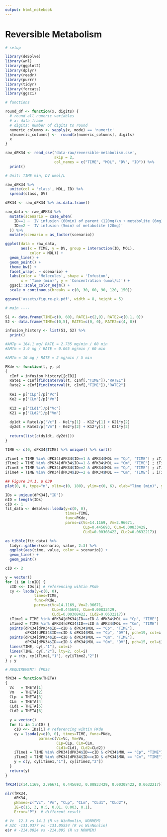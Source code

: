 ```yaml
---
output: html_notebook
---
```


# Reversible Metabolism


```r
# setup

library(deSolve)
library(wnl)
library(ggplot2)
library(dplyr)
library(readr)
library(purrr)
library(tidyr)
library(forcats)
library(ggsci)

# functions

round_df <- function(x, digits) {
  # round all numeric variables
  # x: data frame 
  # digits: number of digits to round
  numeric_columns <- sapply(x, mode) == 'numeric'
  x[numeric_columns] <-  round(x[numeric_columns], digits)
  x
}
```

```r
raw_dPK34 <- read_csv('data-raw/reversible-metabolism.csv', 
                      skip = 2,
                      col_names = c("TIME", "MOL", "DV", "ID")) %>% 
  print()

# Unit: TIME min, DV umol/L
```
```r
raw_dPK34 %>% 
  unite(col = 'class', MOL, ID) %>% 
  spread(class, DV)
```

```r
dPK34 <- raw_dPK34 %>% as.data.frame()

raw_data <- raw_dPK34 %>% 
  mutate(scenario = case_when(
    ID==1 ~ 'IV infusion (60min) of parent (120mg)\n + metabolite (6mg)',
    ID==2 ~ 'IV infusion (5min) of metabolite (20mg)'
  )) %>% 
  mutate(scenario = as_factor(scenario))

ggplot(data = raw_data, 
       aes(x = TIME, y = DV, group = interaction(ID, MOL), 
           color = MOL)) +
  geom_line() +
  geom_point() + 
  theme_bw() +
  facet_wrap(. ~ scenario) +
  labs(color = 'Molecules', shape = 'Infusion', 
       x = 'Time (min)', y = 'Concentration (umol/L)') +
  ggsci::scale_color_nejm() +
  scale_x_continuous(breaks = c(0, 30, 60, 90, 120, 150))

ggsave('assets/figure-pk.pdf', width = 8, height = 5)

```


```r
# main ----

S1 <- data.frame(TIME=c(0, 60), RATE1=c(2,0), RATE2=c(0.1, 0))
S2 <- data.frame(TIME=c(0,5), RATE1=c(0, 0), RATE2=c(4, 0))

infusion_history <- list(S1, S2) %>% 
  print()

#AMTp = 164.1 mg/ RATE = 2.735 mg/min / 60 min
#AMTm = 3.9 mg / RATE = 0.065 mg/min / 60 min

#AMTm = 10 mg / RATE = 2 mg/min / 5 min
```

```r

PKde <- function(t, y, p)
{
  cInf = infusion_history[[cID]]
  Rate1 = cInf[findInterval(t, cInf[,"TIME"]),"RATE1"]
  Rate2 = cInf[findInterval(t, cInf[,"TIME"]),"RATE2"]
  
  Ke1 = p["CLp"]/p["Vc"]
  Ke2 = p["CLm"]/p["Vm"]
  
  K12 = p["CLd1"]/p["Vc"]
  K21 = p["CLd2"]/p["Vm"]
  
  dy1dt = Rate1/p["Vc"] - Ke1*y[1] - K12*y[1] + K21*y[2]
  dy2dt = Rate2/p["Vm"] - Ke2*y[2] + K12*y[1] - K21*y[2]
  
  return(list(c(dy1dt, dy2dt)))  
}

TIME <- c(0, dPK34$TIME) %>% unique() %>% sort()

iTime1 = TIME %in% dPK34[dPK34$ID==1 & dPK34$MOL == "Cp", "TIME"] ; iTime1 ; TIME[iTime1]
iTime2 = TIME %in% dPK34[dPK34$ID==1 & dPK34$MOL == "Cm", "TIME"] ; iTime2 ; TIME[iTime2]
iTime3 = TIME %in% dPK34[dPK34$ID==2 & dPK34$MOL == "Cp", "TIME"] ; iTime3 ; TIME[iTime3]
iTime4 = TIME %in% dPK34[dPK34$ID==2 & dPK34$MOL == "Cm", "TIME"] ; iTime4 ; TIME[iTime4]

## Figure 34.1, p 639
plot(0, 0, type="n", xlim=c(0, 180), ylim=c(0, 6), xlab="Time (min)", ylab="Concentration (uM)")

IDs = unique(dPK34[,"ID"])
nID = length(IDs)
cID <- 1
fit_data <- deSolve::lsoda(y=c(0, 0), 
                           times=TIME, 
                           func=PKde, 
                           parms=c(Vc=14.1169, Vm=2.96671, 
                                   CLp=0.445693, CLm=0.00833429, 
                                   CLd1=0.00308422, CLd2=0.0632217))

as_tibble(fit_data) %>% 
  tidyr::gather(scenario, value, 2:3) %>% 
  ggplot(aes(time, value, color = scenario)) +
  geom_line() +
  geom_point()

cID <- 2

y = vector()
for (i in 1:nID) {
  cID <<- IDs[i] # referencing wihtin PKde
  cy <- lsoda(y=c(0, 0), 
             times=TIME, 
             func=PKde, 
             parms=c(Vc=14.1169, Vm=2.96671, 
                     CLp=0.445693, CLm=0.00833429, 
                     CLd1=0.00308422, CLd2=0.0632217))
  iTime1 = TIME %in% dPK34[dPK34$ID==cID & dPK34$MOL == "Cp", "TIME"]
  iTime2 = TIME %in% dPK34[dPK34$ID==cID & dPK34$MOL == "Cm", "TIME"]
  points(dPK34[dPK34$ID==cID & dPK34$MOL == "Cp", "TIME"], 
         dPK34[dPK34$ID==cID & dPK34$MOL == "Cp", "DV"], pch=19, col=i)
  points(dPK34[dPK34$ID==cID & dPK34$MOL == "Cm", "TIME"], 
         dPK34[dPK34$ID==cID & dPK34$MOL == "Cm", "DV"], pch=15, col=i)
  lines(TIME, cy[,"1"], col=i)
  lines(TIME, cy[,"2"], lty=2, col=i)
  y = c(y, cy[iTime1,"1"], cy[iTime2,"2"])
} ; y

# REQUIREMENT: fPK34

fPK34 = function(THETA)
{
  Vc   = THETA[1]
  Vm   = THETA[2]
  CLp  = THETA[3]
  CLm  = THETA[4]
  CLd1 = THETA[5]
  CLd2 = THETA[6]
  
  y = vector()
  for (i in 1:nID) {
    cID <<- IDs[i] # referencing wihtin PKde
    cy = lsoda(y=c(0, 0), times=TIME, func=PKde, 
               parms=c(Vc=Vc, Vm=Vm, 
                       CLp=CLp, CLm=CLm, 
                       CLd1=CLd1, CLd2=CLd2))
    iTime1 = TIME %in% dPK34[dPK34$ID==cID & dPK34$MOL == "Cp", "TIME"]
    iTime2 = TIME %in% dPK34[dPK34$ID==cID & dPK34$MOL == "Cm", "TIME"]
    y = c(y, cy[iTime1,"1"], cy[iTime2,"2"])
  }
  return(y)
}

fPK34(c(14.1169, 2.96671, 0.445693, 0.00833429, 0.00308422, 0.0632217))

nlr(fPK34, 
    dPK34, 
    pNames=c("Vc", "Vm", "CLp", "CLm", "CLd1", "CLd2"), 
    IE=c(15, 3, 0.5, 0.01, 0.003, 0.1), 
    Error="P")  # different result

# Vc  12.3 vs 14.1 (R vs WinNonlin, NONMEM)
# AIC -131.0377 vs -131.05554 (R vs WinNonlin)
e$r # -214.8824 vs -214.895 (R vs NONMEM)

```
